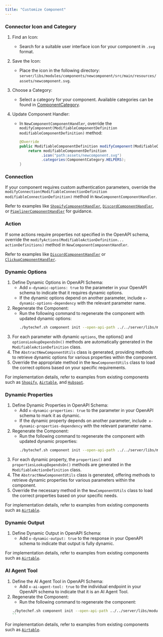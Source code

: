 ```yaml
---
title: "Customize Component"
---
```


### Connector Icon and Category

1. Find an Icon:
    - Search for a suitable user interface icon for your component in `.svg` format.

2. Save the Icon:
    - Place the icon in the following directory: `server/libs/modules/components/newcomponent/src/main/resources/assets/newcomponent.svg`.

3. Choose a Category:
    - Select a category for your component. Available categories can be found in [ComponentCategory](https://github.com/bytechefhq/bytechef/blob/master/sdks/backend/java/component-api/src/main/java/com/bytechef/component/definition/ComponentCategory.java).

4. Update Component Handler:
    - In `NewComponentComponentHandler`, override the `modifyComponent(ModifiableComponentDefinition modifiableComponentDefinition)` method:
      ```java
      @Override
      public ModifiableComponentDefinition modifyComponent(ModifiableComponentDefinition modifiableComponentDefinition) {
          return modifiableComponentDefinition
                .icon("path:assets/newcomponent.svg")
                .categories(ComponentCategory.HELPERS);
      }
      ```

### Connection

If your component requires custom authentication parameters, override the `modifyConnection(ModifiableConnectionDefinition modifiableConnectionDefinition)` method in `NewComponentComponentHandler`.

Refer to examples like [`ShopifyComponentHandler`](https://github.com/bytechefhq/bytechef/blob/master/server/libs/modules/components/shopify/src/main/java/com/bytechef/component/shopify/ShopifyComponentHandler.java#L72), [`DiscordComponentHandler`](https://github.com/bytechefhq/bytechef/blob/master/server/libs/modules/components/discord/src/main/java/com/bytechef/component/discord/DiscordComponentHandler.java#L92), or [`PipelinerComponentHandler`](https://github.com/bytechefhq/bytechef/blob/master/server/libs/modules/components/pipeliner/src/main/java/com/bytechef/component/pipeliner/PipelinerComponentHandler.java#L57) for guidance.

### Action

If some actions require properties not specified in the OpenAPI schema, override the `modifyActions(ModifiableActionDefinition... actionDefinitions)` method in `NewComponentComponentHandler`.

Refer to examples like [`DiscordComponentHandler`](https://github.com/bytechefhq/bytechef/blob/master/server/libs/modules/components/discord/src/main/java/com/bytechef/component/discord/DiscordComponentHandler.java#L66) or [`ClickupComponentHandler`](https://github.com/bytechefhq/bytechef/blob/master/server/libs/modules/components/clickup/src/main/java/com/bytechef/component/clickup/ClickupComponentHandler.java#L60).

### Dynamic Options

1. Define Dynamic Options in OpenAPI Schema:
    - Add `x-dynamic-options: true` to the parameter in your OpenAPI schema to indicate that it requires dynamic options.
    - If the dynamic options depend on another parameter, include `x-dynamic-options-dependency` with the relevant parameter name.
2. Regenerate the Component:
    - Run the following command to regenerate the component with updated dynamic options:
      ```bash
      ./bytechef.sh component init --open-api-path ../../server/libs/modules/components/newcomponent/openapi.yaml --output-path ../../server/libs/modules/components --name newcomponent
      ```
3. For each parameter with dynamic `options`, the options() and `optionsLookupDependsOn()` methods are automatically generated in the `ModifiableActionDefinition` class.
4. The `AbstractNewComponentUtils` class is generated, providing methods to retrieve dynamic options for various properties within the component.
5. Override the appropriate method in the `NewComponentUtils` class to load the correct options based on your specific requirements.

For implementation details, refer to examples from existing components such as [`Shopify`](https://github.com/bytechefhq/bytechef/blob/master/server/libs/modules/components/shopify), [`Airtable`](https://github.com/bytechefhq/bytechef/blob/master/server/libs/modules/components/airtable), and [`Hubspot`](https://github.com/bytechefhq/bytechef/blob/master/server/libs/modules/components/hubspot).

### Dynamic Properties

1. Define Dynamic Properties in OpenAPI Schema:
    - Add `x-dynamic-properties: true` to the parameter in your OpenAPI schema to mark it as dynamic.
    - If the dynamic property depends on another parameter, include` x-dynamic-properties-dependency` with the relevant parameter name.
2. Regenerate the Component:
    - Run the following command to regenerate the component with updated dynamic properties:
      ```bash
      ./bytechef.sh component init --open-api-path ../../server/libs/modules/components/newcomponent/openapi.yaml --output-path ../../server/libs/modules/components --name newcomponent
      ```
3. For each dynamic property, the `properties()` and `propertiesLookupDependsOn()` methods are generated in the `ModifiableActionDefinition` class.
4. The `AbstractNewComponentUtils` class is generated, offering methods to retrieve dynamic properties for various parameters within the component.
5. Override the necessary method in the `NewComponentUtils` class to load the correct properties based on your specific needs.

For implementation details, refer to examples from existing components such as [`Airtable`](https://github.com/bytechefhq/bytechef/blob/master/server/libs/modules/components/airtable).


### Dynamic Output

1. Define Dynamic Output in OpenAPI Schema:
    - Add `x-dynamic-output: true` to the response in your OpenAPI schema to indicate that output is fully dynamic.

For implementation details, refer to examples from existing components such as [`Airtable`](https://github.com/bytechefhq/bytechef/blob/master/server/libs/modules/components/airtable).

### AI Agent Tool

1. Define the AI Agent Tool in OpenAPI Schema:
    - Add `x-ai-agent-tool: true` to the individual endpoint in your OpenAPI schema to indicate that it is an AI Agent Tool.
2. Regenerate the Component:
    - Run the following command to regenerate the component:
    ```bash
   ./bytechef.sh component init --open-api-path ../../server/libs/modules/components/newcomponent/openapi.yaml --output-path ../../server/libs/modules/components --name newcomponent
    ``
For implementation details, refer to examples from existing components such as [`Airtable`](https://github.com/bytechefhq/bytechef/blob/master/server/libs/modules/components/airtable).
